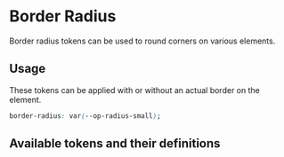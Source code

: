 
<Meta title="Tokens/Border/Border Radius" />

# Border Radius

<div
  dangerouslySetInnerHTML={{
    __html: createSourceCodeLink({ link: 'core/tokens/base_tokens.css' }).outerHTML,
  }}
></div>

Border radius tokens can be used to round corners on various elements.

## Usage

These tokens can be applied with or without an actual border on the element.

```css
border-radius: var(--op-radius-small);
```

## Available tokens and their definitions

<DesignTokenDocBlock categoryName="Border Radius" viewType="card" />
